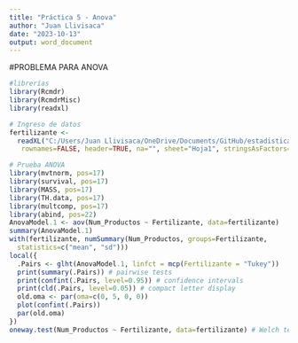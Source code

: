 ```yaml
---
title: "Práctica 5 - Anova"
author: "Juan Llivisaca"
date: "2023-10-13"
output: word_document
---
```

#PROBLEMA PARA ANOVA


```r
#librerías
library(Rcmdr)
library(RcmdrMisc)
library(readxl)
```


```r
# Ingreso de datos 
fertilizante <- 
  readXL("C:/Users/Juan Llivisaca/OneDrive/Documents/GitHub/estadistica-inferencia/DOE-UCuenca/Datos para ejer 1 ANOVA.xlsx",
   rownames=FALSE, header=TRUE, na="", sheet="Hoja1", stringsAsFactors=TRUE)

# Prueba ANOVA
library(mvtnorm, pos=17)
library(survival, pos=17)
library(MASS, pos=17)
library(TH.data, pos=17)
library(multcomp, pos=17)
library(abind, pos=22)
AnovaModel.1 <- aov(Num_Productos ~ Fertilizante, data=fertilizante)
summary(AnovaModel.1)
with(fertilizante, numSummary(Num_Productos, groups=Fertilizante, 
  statistics=c("mean", "sd")))
local({
  .Pairs <- glht(AnovaModel.1, linfct = mcp(Fertilizante = "Tukey"))
  print(summary(.Pairs)) # pairwise tests
  print(confint(.Pairs, level=0.95)) # confidence intervals
  print(cld(.Pairs, level=0.05)) # compact letter display
  old.oma <- par(oma=c(0, 5, 0, 0))
  plot(confint(.Pairs))
  par(old.oma)
})
oneway.test(Num_Productos ~ Fertilizante, data=fertilizante) # Welch test


```

